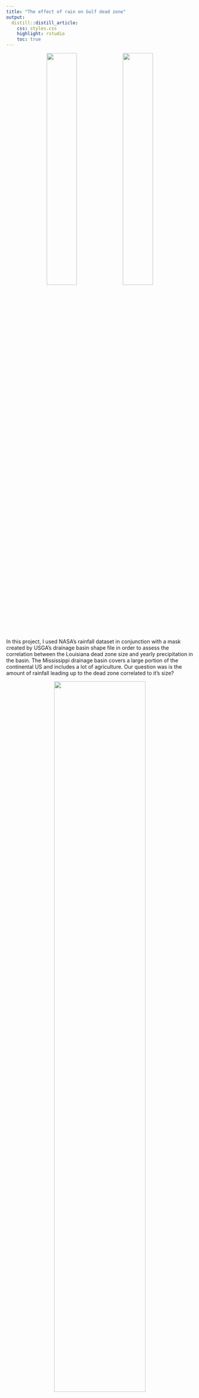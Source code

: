 ```yaml
---
title: "The effect of rain on Gulf dead zone"
output:
  distill::distill_article:
    css: styles.css
    highlight: rstudio
    toc: true
---
```




 
<center>
![](Screenshot.png){ width=40% }  ![](rainmap.png){ width=40% }  
</center>


In this project, I used NASA’s rainfall dataset in conjunction with a mask created by USGA’s drainage basin shape file in order to assess the correlation between the Louisiana dead zone size and yearly precipitation in the basin. The Mississippi drainage basin covers a large portion of the continental US and includes a lot of agriculture. Our question was is the amount of rainfall leading up to the dead zone correlated to it's size?

<center>
![](rainplot.png){ width=70% } 
</center>

While this plot dose show a slightly positive trend, it is not significant. Meaning that the size of the dead zone is likely **not** connected with rainfall, but other physical factors. 
